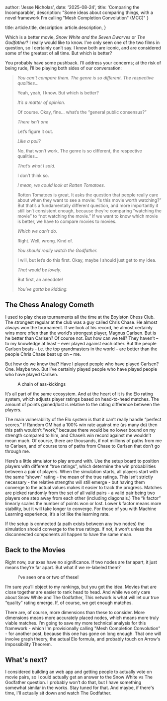 

  author: 'Jesse Nicholas',
  date: '2025-08-24',
  title: 'Comparing the Incomparable',
  description:
    "Some ideas about comparing things, with a novel framework I'm calling \"Mesh Completion Convolution\" (MCC)"
}

  title: article.title,
  description: article.description,
}


Which is a better movie, *Snow White and the Seven Dwarves* or *The Godfather*? I really would like to know. I’ve only seen one of the two films in question, so I certainly can’t say. I know both are iconic, and are considered some of the greatest of all time. But which is better?

You probably have some pushback. I’ll address your concerns; at the risk of being rude, I’ll be playing both sides of our conversation:

> *You can’t compare them. The genre is so different. The respective qualities…* 
>
> Yeah, yeah, I know. But which is better?
>
> *It’s a matter of opinion.*
>
> Of course. Okay, fine… what’s the “general public consensus?”
>
> *There isn’t one*
>
> Let’s figure it out. 
>
> *Like a poll?* 
>
> No, that won’t work. The genre is so different, the respective qualities… 
>
> *That’s what I said.* 
>
> I don’t think so. 
>
> *I mean, we could look at Rotten Tomatoes.* 
>
> Rotten Tomatoes is great. It asks the question that people really care about when they want to see a movie: “Is this movie worth watching?” But that’s a fundamentally different question, and more importantly it still isn’t consistent enough, because they’re comparing “watching the movie” to “not watching the movie.” If we want to know which movie is better, we have to compare movies to movies. 
>
> *Which we can’t do.* 
> 
> Right. Well, wrong. Kind of. 
> 
> *You should really watch the Godfather.* 
> 
> I will, but let’s do this first. Okay, maybe I should just get to my idea. 
> 
> *That would be lovely.* 
> 
> But first, an anecdote!
> 
> *You’ve gotta be kidding.*

## The Chess Analogy Cometh 

I used to play chess tournaments all the time at the Boylston Chess Club. The strongest regular at the club was a guy called Chris Chase. He almost always won the tournament. If we look at his record, he almost certainly wins more often than the world’s strongest player, Magnus Carlsen. But is he better than Carlsen? Of course not. But how can we tell? They haven’t – to my knowledge at least – ever played against each other. But the people Carlsen beats - i.e. the top grandmasters in the world – are better than the people Chris Chase beat up on – me. 

But how do we know that? Have I played people who have played Carlsen? One. Maybe two. But I’ve certainly played people who have played people who have played Carlsen. 

<figure>
<ThemeImage style={{justifySelf:'center'}} src={chessMap} darkSrc={chessMapDark} alt="" />
<figcaption style={{justifySelf:"center"}}>A chain of ass-kickings</figcaption>
</figure>

It’s all part of the same ecosystem. And at the heart of it is the Elo rating system, which adjusts player ratings based on head-to-head matches. The amount of points gained/lost is relative to the rating difference between the players.

The main vulnerability of the Elo system is that it can’t really handle “perfect scores.” If Random GM had a 100% win rate against me (as many do) then this path wouldn’t “work,” because there would be no lower bound on my strength compared to him, and Chase’s win record against me wouldn’t mean much. Of course, there are thousands, if not millions of paths from me to Carlsen, and of course tons of paths from Chase to Carlsen that don’t go through me. 

Here’s a little simulator to play around with. Use the setup board to position players with different “true ratings”, which determine the win probabilities between a pair of players. When the simulation starts, all players start with the same “shown” rating - the mean of the true ratings. This isn’t strictly necessary - the relative strengths will still emerge - but having them converge to the actual values makes it easier to track the progress. Matches are picked randomly from the set of all valid pairs - a valid pair being two players one step away from each other (including diagonals.)  The “k factor” linearly scales the number of points won or lost. Lower k factor means more stability, but it will take longer to converge. For those of you with Machine Learning experience, it’s a lot like the learning rate.

<EloSimulator />
If the setup is connected (a path exists between any two nodes) the simulation should converge to the true ratings. If not, it won’t unless the disconnected components all happen to have the same mean. 

## Back to the Movies 

Right now, our axes have no significance. If two nodes are far apart, it just means they’re far apart. But what if we re-labeled them? 

<figure>
<ThemeImage style={{justifySelf:'center'}} src={movieMap} darkSrc={movieMap} alt="" />
<figcaption style={{justifySelf:"center"}}>I've seen one or two of these!</figcaption>
</figure>

I’m sure you’ll object to my rankings, but you get the idea. Movies that are close together are easier to rank head to head. And while we only care about Snow White and The Godfather, This network is what will let our true “quality” rating emerge. If, of course, we get enough matches. 

There are, of course, more dimensions than these to consider. More dimensions means more accurately placed nodes, which means more truly viable matches. I’m going to save my more technical analysis for this framework - which I'm provisionally calling "Mesh Completion Convolution" - for another post, because this one has gone on long enough. That one will involve graph theory, the actual Elo formula, and probably touch on Arrow's Impossibility Theorem.    

## What's next? 

I considered building an web app and getting people to actually vote on movie pairs, so I could actually get an answer to the Snow White vs The Godfather question. I probably won’t do that, but I have something somewhat similar in the works. Stay tuned for that. And maybe, if there's time, I'll actually sit down and watch The Godfather. 


 




